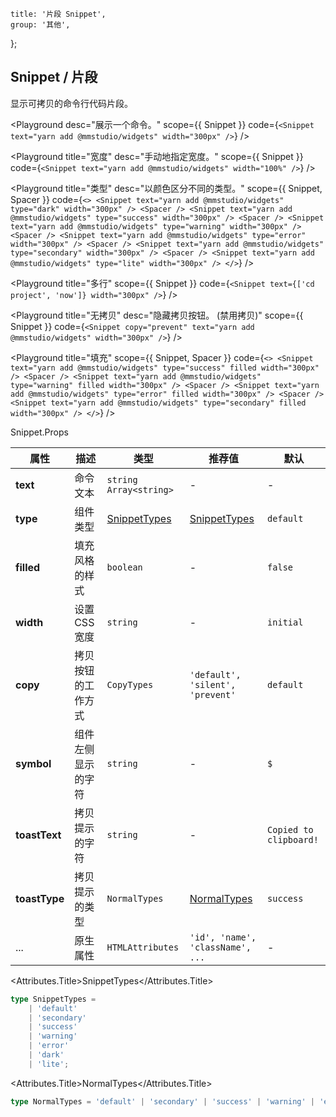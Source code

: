 
	title: '片段 Snippet',
	group: '其他',
};

## Snippet / 片段

显示可拷贝的命令行代码片段。

<Playground
	desc="展示一个命令。"
	scope={{ Snippet }}
	code={`
<Snippet text="yarn add @mmstudio/widgets" width="300px" />
`}
/>

<Playground
	title="宽度"
	desc="手动地指定宽度。"
	scope={{ Snippet }}
	code={`
<Snippet text="yarn add @mmstudio/widgets" width="100%" />
`}
/>

<Playground
	title="类型"
	desc="以颜色区分不同的类型。"
	scope={{ Snippet, Spacer }}
	code={`
<>
  <Snippet text="yarn add @mmstudio/widgets" type="dark" width="300px" />
  <Spacer />
  <Snippet text="yarn add @mmstudio/widgets" type="success" width="300px" />
  <Spacer />
  <Snippet text="yarn add @mmstudio/widgets" type="warning" width="300px" />
  <Spacer />
  <Snippet text="yarn add @mmstudio/widgets" type="error" width="300px" />
  <Spacer />
  <Snippet text="yarn add @mmstudio/widgets" type="secondary" width="300px" />
  <Spacer />
  <Snippet text="yarn add @mmstudio/widgets" type="lite" width="300px" />
</>
`}
/>

<Playground
	title="多行"
	scope={{ Snippet }}
	code={`
<Snippet text={['cd project', 'now']} width="300px" />
`}
/>

<Playground
	title="无拷贝"
	desc="隐藏拷贝按钮。 (禁用拷贝)"
	scope={{ Snippet }}
	code={`
<Snippet copy="prevent" text="yarn add @mmstudio/widgets" width="300px" />
`}
/>

<Playground
	title="填充"
	scope={{ Snippet, Spacer }}
	code={`
<>
  <Snippet text="yarn add @mmstudio/widgets" type="success" filled width="300px" />
  <Spacer />
  <Snippet text="yarn add @mmstudio/widgets" type="warning" filled width="300px" />
  <Spacer />
  <Snippet text="yarn add @mmstudio/widgets" type="error" filled width="300px" />
  <Spacer />
  <Snippet text="yarn add @mmstudio/widgets" type="secondary" filled width="300px" />
</>
`}
/>

<Attributes edit="/pages/zh-cn/components/snippet.mdx">
<Attributes.Title>Snippet.Props</Attributes.Title>

| 属性          | 描述               | 类型                          | 推荐值                           | 默认                   |
| ------------- | ------------------ | ----------------------------- | -------------------------------- | ---------------------- |
| **text**      | 命令文本           | `string` `Array<string>`      | -                                | -                      |
| **type**      | 组件类型           | [SnippetTypes](#snippettypes) | [SnippetTypes](#snippettypes)    | `default`              |
| **filled**    | 填充风格的样式     | `boolean`                     | -                                | `false`                |
| **width**     | 设置 CSS 宽度      | `string`                      | -                                | `initial`              |
| **copy**      | 拷贝按钮的工作方式 | `CopyTypes`                   | `'default', 'silent', 'prevent'` | `default`              |
| **symbol**    | 组件左侧显示的字符 | `string`                      | -                                | `$`                    |
| **toastText** | 拷贝提示的字符     | `string`                      | -                                | `Copied to clipboard!` |
| **toastType** | 拷贝提示的类型     | `NormalTypes`                 | [NormalTypes](#normaltypes)      | `success`              |
| ...           | 原生属性           | `HTMLAttributes`              | `'id', 'name', 'className', ...` | -                      |

<Attributes.Title>SnippetTypes</Attributes.Title>

```ts
type SnippetTypes =
	| 'default'
	| 'secondary'
	| 'success'
	| 'warning'
	| 'error'
	| 'dark'
	| 'lite';
```

<Attributes.Title>NormalTypes</Attributes.Title>

```ts
type NormalTypes = 'default' | 'secondary' | 'success' | 'warning' | 'error';
```

</Attributes>

